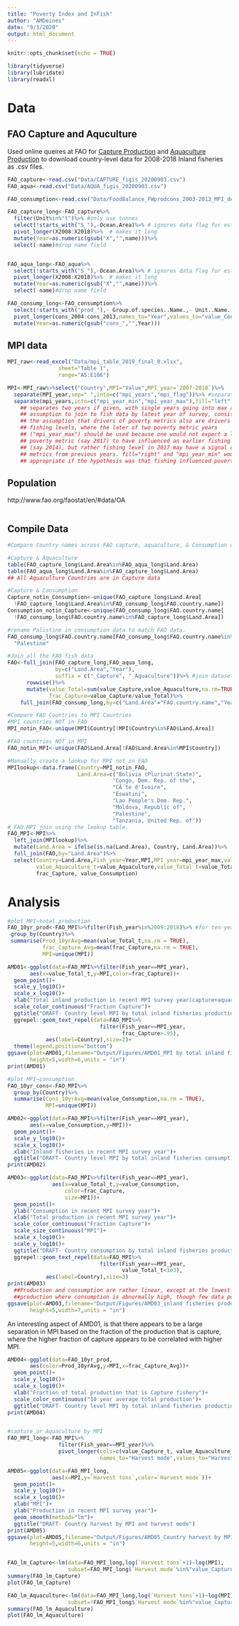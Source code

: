 ```yaml
---
title: "Poverty Index and InFish"
author: "AMDeines"
date: "9/3/2020"
output: html_document
---
```


```r
knitr::opts_chunk$set(echo = TRUE)

library(tidyverse)
library(lubridate)
library(readxl)
```

# Data 

## FAO Capture and Aquculture 
Used online queires at FAO for [Capture Production](http://www.fao.org/fishery/statistics/global-capture-production/query/en) and [Aquaculture Production](http://www.fao.org/fishery/statistics/global-aquaculture-production/query/en) to download country-level data for 2008-2018 Inland fisheries as .csv files.

```r
FAO_capture<-read.csv("Data/CAPTURE_figis_20200903.csv")
FAO_aqua<-read.csv("Data/AQUA_figis_20200903.csv")

FAO_consumption<-read.csv("Data/FoodBalance_FWprodcons_2003-2013_MPI_del - FoodBalance_FWprodcons_2003-2013_MPI_del.csv")

```

```r
FAO_capture_long<-FAO_capture%>%
  filter(Unit%in%"t")%>% #only use tonnes
  select(!starts_with("S_"),-Ocean.Area)%>% # ignores data flag for estimated data
  pivot_longer(X2008:X2018)%>%  # makes it long
  mutate(Year=as.numeric(gsub("X","",name)))%>%
  select(-name)#drop name field


FAO_aqua_long<-FAO_aqua%>%
  select(!starts_with("S_"),-Ocean.Area)%>% # ignores data flag for estimated data
  pivot_longer(X2008:X2018)%>%  # makes it long
  mutate(Year=as.numeric(gsub("X","",name)))%>%
  select(-name)#drop name field

FAO_consump_long<-FAO_consumption%>%
  select(!starts_with("prod_"),- Group.of.species..Name.,- Unit..Name.,-MPI.country.name)%>%
  pivot_longer(cons_2004:cons_2013,names_to="Year",values_to="value_Consumption")%>%
  mutate(Year=as.numeric(gsub("cons_","",Year)))
```


## MPI data 
```r
MPI_raw<-read_excel("Data/mpi_table_2019_final_0.xlsx",
                sheet="Table 1",
                range="A5:E106")

MPI<-MPI_raw%>%select("Country",MPI="Value",MPI_year=`2007-2018`)%>%
  separate(MPI_year,sep=" ",into=c("mpi_years","mpi_flag"))%>% #separates years from flag
  separate(mpi_years,into=c("mpi_year_min","mpi_year_max"),fill="left",convert = TRUE)
    ## separates two years if given, with single years going into max allowing
    ## assumption to join to fish data by latest year of survey, consistent with
    ## the assumption that drivers of poverty metrics also are drivers of
    ## fishing levels, where the later of two poverty metric years
    ## ("mpi_year_max") should be used because one would not expect a later
    ## poverty metric (say 2017) to have influenced an earlier fishing levels
    ## (say 2014), but rather fishing level in 2017 may have a signal of poverty
    ## metrics from previous years. fill="right" and "mpi_year_min" would be
    ## appropriate if the hypothesis was that fishing influenced poverty levels.

```

## Population
http://www.fao.org/faostat/en/#data/OA 
```r



```

## Compile Data 
```r
#Compare Country names across FAO capture, aquaculture, & Consumption data

#Capture & Aquaculture
table(FAO_capture_long$Land.Area%in%FAO_aqua_long$Land.Area)
table(FAO_aqua_long$Land.Area%in%FAO_capture_long$Land.Area)
## All Aquaculture Countries are in Capture data

#Capture & Consumption 
Capture_notin_Consumption<-unique(FAO_capture_long$Land.Area[
  !FAO_capture_long$Land.Area%in%FAO_consump_long$FAO.country.name])
Consumption_notin_Capture<-unique(FAO_consump_long$FAO.country.name[
  !FAO_consump_long$FAO.country.name%in%FAO_capture_long$Land.Area])

#rename Palistine in consumption data to match FAO data.
FAO_consump_long$FAO.country.name[FAO_consump_long$FAO.country.name%in%"Palestine, Occupied Tr."]<-
  "Palestine"

#Join all the FAO fish data
FAO<-full_join(FAO_capture_long,FAO_aqua_long,
               by=c("Land.Area","Year"),
               suffix = c("_Capture", "_Aquaculture"))%>% #join datasets
      rowwise()%>%
      mutate(value_Total=sum(value_Capture,value_Aquaculture,na.rm=TRUE),
             frac_Capture=value_Capture/value_Total)%>%
    full_join(FAO_consump_long,by=c("Land.Area"="FAO.country.name","Year"))

#Compare FAO Countries to MPI Countries
#MPI countries NOT in FAO
MPI_notin_FAO<-unique(MPI$Country[!MPI$Country%in%FAO$Land.Area])

#FAO countries NOT in MPI
FAO_notin_MPI<-unique(FAO$Land.Area[!FAO$Land.Area%in%MPI$Country])

#Manually create a lookup for MPI not in FAO
MPIlookup<-data.frame(Country=MPI_notin_FAO,
                      Land.Area=c("Bolivia (Plurinat.State)",
                                 "Congo, Dem. Rep. of the",
                                 "CÃ´te d'Ivoire",
                                 "Eswatini",
                                 "Lao People's Dem. Rep.",
                                 "Moldova, Republic of",
                                 "Palestine",
                                 "Tanzania, United Rep. of"))
# FAO-MPI join using the lookup table
FAO_MPI<-MPI%>%
  left_join(MPIlookup)%>%
  mutate(Land.Area = ifelse(is.na(Land.Area), Country, Land.Area))%>%
  full_join(FAO,by="Land.Area")%>%
  select(Country=Land.Area,Fish_year=Year,MPI,MPI_year=mpi_year_max,value_Capture_t=value_Capture,
         value_Aquaculture_t=value_Aquaculture,value_Total_t=value_Total,
         frac_Capture, value_Consumption)
```


# Analysis 
```r
#plot MPI~total production
FAO_10yr_prod<-FAO_MPI%>%filter(Fish_year%in%2009:2018)%>% #for ten-year average
 group_by(Country)%>%
 summarise(Prod_10yrAvg=mean(value_Total_t,na.rm = TRUE),
           frac_Capture_Avg=mean(frac_Capture,na.rm = TRUE),
           MPI=unique(MPI))

AMD01<-ggplot(data=FAO_MPI%>%filter(Fish_year==MPI_year),
       aes(x=value_Total_t,y=MPI,color=frac_Capture))+
  geom_point()+
  scale_y_log10()+
  scale_x_log10()+
  xlab("Total inland production in recent MPI survey year(capture+aquaculture t)")+
  scale_color_continuous("Fraction Capture")+
  ggtitle("DRAFT- Country level MPI by total inland fisheries production")+
  ggrepel::geom_text_repel(data=FAO_MPI%>%
                             filter(Fish_year==MPI_year,
                                    frac_Capture>.95),
            aes(label=Country),size=2)+
  theme(legend.position="bottom")
ggsave(plot=AMD01,filename="Output/Figures/AMD01_MPI by total inland fisheries.png",
       height=5,width=6,units = "in")
print(AMD01)

#plot MPI~consumption
FAO_10yr_cons<-FAO_MPI%>%
  group_by(Country)%>%
  summarise(Cons_10yrAvg=mean(value_Consumption,na.rm = TRUE),
            MPI=unique(MPI))

AMD02<-ggplot(data=FAO_MPI%>%filter(Fish_year==MPI_year),
       aes(x=value_Consumption,y=MPI))+
  geom_point()+
  scale_y_log10()+
  scale_x_log10()+
  xlab("Inland fisheries in recent MPI survey year")+
  ggtitle("DRAFT- Country level MPI by total inland fisheries consumption")
print(AMD02)

AMD03<-ggplot(data=FAO_MPI%>%filter(Fish_year==MPI_year), 
              aes(x=value_Total_t,y=value_Consumption,
                  color=frac_Capture,
                  size=MPI))+
  geom_point()+
  ylab("Consumption in recent MPI survey year")+
  xlab("Total production in recent MPI survey year")+
  scale_color_continuous("Fraction Capture")+
  scale_size_continuous("MPI")+
  scale_x_log10()+
  scale_y_log10()+
  ggtitle("DRAFT- Country consumption by total inland fisheries production")+
  ggrepel::geom_text_repel(data=FAO_MPI%>%
                             filter(Fish_year==MPI_year,
                                    value_Total_t<1e3),
            aes(label=Country),size=3)
print(AMD03)
  ##Production and consumption are rather linear, except at the lowest levels of
  ##production where consumption is abnormally high, though few data points.
ggsave(plot=AMD03,filename="Output/Figures/AMD03_inland fisheries production and consumption.png",
       height=5,width=7,units = "in")

```

An interesting aspect of AMD01, is that there appears to be a large separation in MPI based on the fraction of the production that is capture, where the higher fraction of capture appears to be correlated with higher MPI. 

```r

AMD04<-ggplot(data=FAO_10yr_prod,
       aes(color=Prod_10yrAvg,y=MPI,x=frac_Capture_Avg))+
  geom_point()+
  scale_y_log10()+
  scale_x_log10()+
  xlab("Fraction of total production that is Capture fishery")+
  scale_color_continuous("10 year average total production")+
  ggtitle("DRAFT- Country level MPI by total inland fisheries production")
print(AMD04)


#capture or Aquaculture by MPI
FAO_MPI_long<-FAO_MPI%>%
                filter(Fish_year==MPI_year)%>%
                pivot_longer(cols=c(value_Capture_t, value_Aquaculture_t),
                             names_to="Harvest mode",values_to="Harvest tons")

AMD05<-ggplot(data=FAO_MPI_long,
              aes(x=MPI,y=`Harvest tons`,color=`Harvest mode`))+
  geom_point()+
  scale_y_log10()+
  scale_x_log10()+
  xlab("MPI")+
  ylab("Production in recent MPI survey year")+
  geom_smooth(method="lm")+
  ggtitle("DRAFT- Country harvest by MPI and harvest mode")
print(AMD05)
ggsave(plot=AMD05,filename="Output/Figures/AMD05_Country harvest by MPI and harvest mode.png",
       height=5,width=6,units = "in")


FAO_lm_Capture<-lm(data=FAO_MPI_long,log(`Harvest tons`+1)~log(MPI),
                   subset=FAO_MPI_long$`Harvest mode`%in%"value_Capture_t")
summary(FAO_lm_Capture)
plot(FAO_lm_Capture)

FAO_lm_Aquaculture<-lm(data=FAO_MPI_long,log(`Harvest tons`+1)~log(MPI),
                   subset=!FAO_MPI_long$`Harvest mode`%in%"value_Capture_t")
summary(FAO_lm_Aquaculture)
plot(FAO_lm_Aquaculture)



```